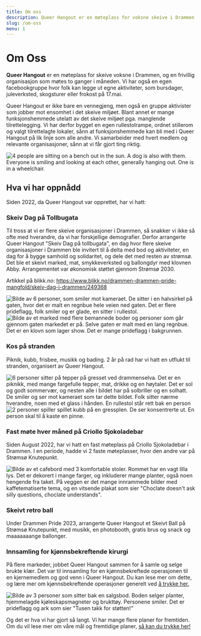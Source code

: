 ```yaml
---
title: Om oss
description: Queer Hangout er en møteplass for voksne skeive i Drammen. Vi er en frivillig organisasjon som møtes 1 gang i måneden. Vi jobber mot ensomhet i det skeive miljøet.
slug: /om-oss
menu: 1
---
```


# Om Oss

**Queer Hangout** er en møteplass for skeive voksne i Drammen, og en frivillig organisasjon som møtes to ganger i måneden. Vi har også en egen facebookgruppe hvor folk kan legge ut egne aktiviteter, som bursdager, juleverksted, skogsturer eller frokost på 17.mai. 

Queer Hangout er ikke bare en vennegjeng, men også en gruppe aktivister som jobber mot ensomhet i det skeive miljøet. Blant annet er mange funksjonshemmede utelatt av det skeive miljøet pga. manglende tilrettelegging. Vi har derfor bygget en egen rullestolrampe, ordnet stillerom og valgt tilrettelagte lokaler, sånn at funksjonshemmede kan bli med i Queer Hangout på lik linje som alle andre. Vi samarbeider med hvert medlem og relevante organisasjoner, sånn at vi får gjort ting riktig.  

![4 people are sitting on a bench out in the sun. A dog is also with them. Everyone is smiling and looking at each other, generally hanging out. One is in a wheelchair.](../images/ute.jpg "Photo taken by Leona Imperatori")   


## Hva vi har oppnådd

Siden 2022, da Queer Hangout var opprettet, har vi hatt:

### Skeiv Dag på Tollbugata

Til tross at vi er flere skeive organisasjoner i Drammen, så snakker vi ikke så ofte med hverandre, da vi har forskjellige demografier. Derfor arrangerte Queer Hangout "Skeiv Dag på tollbugata", en dag hvor flere skeive organisasjoner i Drammen ble invitert til å delta med bod og aktiviteter, en dag for å bygge samhold og solidaritet, og dele det med resten av strømsø. Det ble et skeivt marked, mat, smykkeverksted og ballongdyr med klovnen Abby. Arrangementet var økonomisk støttet gjennom Strømsø 2030.

Artikkel på blikk.no: <a href="https://www.blikk.no/drammen-drammen-pride-mangfold/skeiv-dag-i-drammen/249368" rel="nofollow" target="_blank">https://www.blikk.no/drammen-drammen-pride-mangfold/skeiv-dag-i-drammen/249368</a>

![Bilde av 6 personer, som smiler mot kameraet. De sitter i en halvsirkel på gaten, hvor det er malt en regnbue hele veien ned gaten. Det er flere prideflagg, folk smiler og er glade, en sitter i rullestol.](../images/skeivdag1.jpeg "Skeiv Dag 2024 på Tollbugata. Ukjent fotograf")  
![Bilde av et marked med flere bemannede boder og personer som går gjennom gaten markedet er på. Selve gaten er malt med en lang regnbue. Det er en klovn som lager show. Det er mange prideflagg i bakgrunnen.](../images/skeivdag2.jpeg "Skeiv Dag 2024 på Tollbugata. Fotografert av Leona Imperatori")

### Kos på stranden

Piknik, kubb, frisbee, musikk og bading. 2 år på rad har vi hatt en utflukt til stranden, organisert av Queer Hangout.

![6 personer sitter på tepper på gresset ved drammenselva. Det er en piknikk, med mange fargefulle tepper, mat, drikke og en høytaler. Det er sol og godt sommervær, og nesten alle i bildet har på solbriller og en solhatt. De smiler og ser mot kameraet som tar dette bildet. Folk sitter nærme hverandre, noen med et glass i hånden. En rullestol står rett bak en person](../images/piknik.jpg "Foto tatt av Leona Imperatori")
![2 personer spiller spillet kubb på en gressplen. De ser konsentrerte ut. En person skal til å kaste en pinne.](../images/kubb.jpg "Photo taken by Leona Imperatori")   

### Fast møte hver måned på Criollo Sjokoladebar

Siden August 2022, har vi hatt en fast møteplass på Criollo Sjokoladebar i Drammen. I en periode, hadde vi 2 faste møteplasser, hvor den andre var på Strømsø Knutepunkt.

![Bilde av et cafebord med 3 komfortable stoler. Rommet har en vagt lilla lys. Det er dekorert i mange farger, og inkluderer mange planter, også noen hengende fra taket. På veggen er det mange innrammede bilder med kaffetematiserte tema, og en vitsende plakat som sier "Choclate doesn't ask silly questions, choclate understands".](../images/regnskogrommet.jpg "Photo taken by Odd Arild Ringen")  

### Skeivt retro ball

Under Drammen Pride 2023, arrangerte Queer Hangout et Skeivt Ball på Strømsø Knutepunkt, med musikk, en photobooth, gratis brus og snack og maaaaaaange ballonger.

### Innsamling for kjønnsbekreftende kirurgi

På flere markeder, jobbet Queer Hangout sammen for å samle og selge brukte klær. Det var til innsamling for en kjønnsbekreftede operasjonen til en kjernemedlem og god venn i Queer Hangout. Du kan lese mer om dette, og lære mer om kjønnsbekreftende operasjoner generelt ved [å trykke her.](/innsamling)    

![Bilde av 3 personer som sitter bak en salgsbod. Boden selger planter, hjemmelagde kjøleskapsmagneter og brukttøy. Personene smiler. Det er prideflagg og ark som sier "Tusen takk for støtten!"](../images/skeivdag3.jpg "Ukjent fotograf, brukt med tillatelse")  


Og det er hva vi har gjort så langt. Vi har mange flere planer for fremtiden. Om du vil lese mer om våre mål og fremtidige planer, [så kan du trykke her!](/vaare-maal)